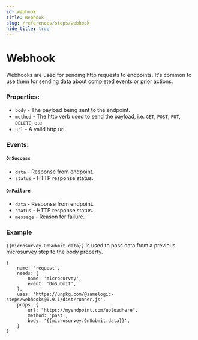 ```yaml
---
id: webhook
title: Webhook
slug: /references/steps/webhook
hide_title: true
---
```


# Webhook
Webhooks are used for sending http requests to endpoints. It's common to use them for sending data about completed events or prior actions.


### Properties:
- `body` -
The payload being sent to the endpoint. 
- `method` - 
The http verb used to send the payload, i.e. `GET`, `POST`, `PUT`, `DELETE`, etc
- `url` - 
A valid http url.

### Events:
#### `OnSuccess`
- `data` - 
Response from endpoint.
- `status` - 
HTTP response status.

#### `OnFailure`
- `data` - 
Response from endpoint.
- `status` - 
HTTP response status.
- `message` - 
Reason for failure.


### Example
`{{microsurvey.OnSubmit.data}}` is used to pass data from a previous microsurvey step to the body property.
```
{
    name: 'request',
    needs: {
        name: 'microsurvey',
        event: 'OnSubmit',
    },
    uses: 'https://unpkg.com/@samelogic-steps/webhooks@0.9.1/dist/runner.js',
    props: {
        url: "https://myendpoint.com/uploadhere",
        method: 'post',
        body: '{{microsurvey.OnSubmit.data}}',
    }
}
```